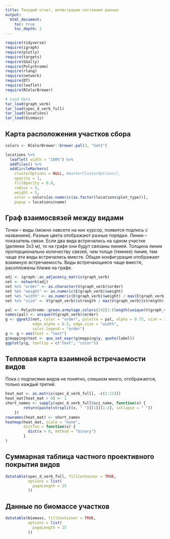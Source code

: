 ```yaml
---
title: Текущий отчет, иллюстрации состояния данных
output:
  html_document:
    toc: true
    toc_depth: 2
---
```

<style type="text/css">
  .dataTables_scroll {height: auto}
  .dataTables_scrollBody {height: auto !important}
  .dataTables_wrapper {height: auto;}

  /* Set main container size to 1280 */
  .main-container {max-width: 1280px}
</style>

```r
require(tidyverse)
require(igraph)
require(plotly)
require(targets)
require(GGally)
require(Polychrome)
require(rlang)
require(network)
require(DT)
require(leaflet)
require(RColorBrewer)

# Load data
tar_load(graph_verb)
tar_load(spec_d_verb_full)
tar_load(locations)
tar_load(biomass)
```

## Карта расположения участков сбора
```r
colors <- RColorBrewer::brewer.pal(3, "Set1")

locations %>%
  leaflet( width = "100%") %>%
  addTiles() %>%
  addCircleMarkers(
    clusterOptions = NULL, #markerClusterOptions(),
    opacity = 1,
    fillOpacity = 0.8,
    radius = 5,
    weight = 5,
    color = colors[as.numeric(as.factor(locations$plot_type))],
    popup = locations$name)
```

## Граф взаимосвязей между видами

Точки -- виды (можно навсети на них курсор, появится подпись с названием). Разные цвета отображают разные порядки. Линии -- показатель связи. Если два вида встречались на одном участке (делянке 3х3 м), то на графе они будут связаны линией. Толщина линии пропорционально количеству связей, чем толще (темнее) линия, тем чаще эти виды встречались вместе. Общая конфигурация отображает взаимную встречаемость. Виды встречающиеся чаще вместе, расопложены ближе на графе. 


```r
adj <- igraph::as_adjacency_matrix(graph_verb)
net <- network(adj)
net %v% "order" <- as.character(V(graph_verb)$order)
net %e% "weight" <- as.numeric(E(graph_verb)$weight)
net %e% "width" <- as.numeric(E(graph_verb)$weight) / max(E(graph_verb)$weight) * 2
net %v% "size" <- V(graph_verb)$strength / max(V(graph_verb)$strength) * 3

pal <- Polychrome::green.armytage.colors(24)[1:(length(unique(V(graph_verb)$order)))]
names(pal) <- unique(V(graph_verb)$order)
g <- ggnet2(net, color = "order", palette = pal, alpha = 0.75, size = 3,
            edge.alpha = 0.5, edge.size = "width",
            color.legend = "order")
g <- g + aes(text = "text")
g$mapping$text <- quo_set_expr(g$mapping$y, quote(label))
ggplotly(g, tooltip = c("text", "color"))
```

## Тепловая карта взаимной встречаемости видов

Пока с подписями видов не понятно, слишком много, отображается, только каждый третий.

```r
heat_mat <- as.matrix(spec_d_verb_full[, -c(1:11)])
heat_mat[heat_mat > 0] <- 1
short_names <- sapply(spec_d_verb_full$sci_name, function(x) {
        return(paste(strsplit(x, " ")[[1]][1:2], collapse = " "))
    })
rownames(heat_mat) <- short_names
heatmap(heat_mat, scale = "none",
        distfun = function(x) {
          dist(x > 0, method = "binary")
        }
)
```

## Суммарная таблица частного проективного покрытия видов
```r
datatable(spec_d_verb_full, fillContainer = TRUE,
          options = list(
            pageLength = 25
          ))
```

## Данные по биомассе участков
```r

datatable(biomass, fillContainer = TRUE,
          options = list(
            pageLength = 25
          ))
```